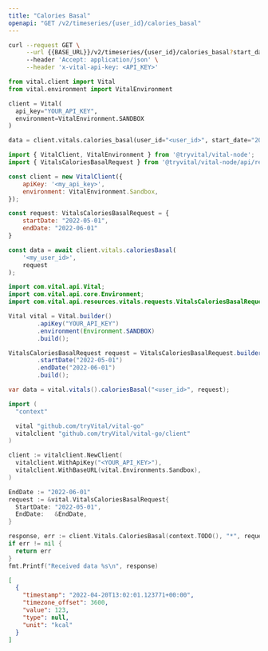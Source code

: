 ```yaml
---
title: "Calories Basal"
openapi: "GET /v2/timeseries/{user_id}/calories_basal"
---
```


<RequestExample>

```bash Bash
curl --request GET \
     --url {{BASE_URL}}/v2/timeseries/{user_id}/calories_basal?start_date={{START_DATE}}&end_date={{END_DATE}} \
     --header 'Accept: application/json' \
     --header 'x-vital-api-key: <API_KEY>'
```

```python Python
from vital.client import Vital
from vital.environment import VitalEnvironment

client = Vital(
  api_key="YOUR_API_KEY",
  environment=VitalEnvironment.SANDBOX
)

data = client.vitals.calories_basal(user_id="<user_id>", start_date="2021-10-01", end_date="2021-10-02")
```

```javascript Node
import { VitalClient, VitalEnvironment } from '@tryvital/vital-node';
import { VitalsCaloriesBasalRequest } from '@tryvital/vital-node/api/resources/vitals';

const client = new VitalClient({
    apiKey: '<my_api_key>',
    environment: VitalEnvironment.Sandbox,
});

const request: VitalsCaloriesBasalRequest = {
    startDate: "2022-05-01",
    endDate: "2022-06-01"
}

const data = await client.vitals.caloriesBasal(
    '<my_user_id>',
    request
);
```

```java Java
import com.vital.api.Vital;
import com.vital.api.core.Environment;
import com.vital.api.resources.vitals.requests.VitalsCaloriesBasalRequest;

Vital vital = Vital.builder()
        .apiKey("YOUR_API_KEY")
        .environment(Environment.SANDBOX)
        .build();

VitalsCaloriesBasalRequest request = VitalsCaloriesBasalRequest.builder()
        .startDate("2022-05-01")
        .endDate("2022-06-01")
        .build();

var data = vital.vitals().caloriesBasal("<user_id>", request);
```

```go Go
import (
  "context"

  vital "github.com/tryVital/vital-go"
  vitalclient "github.com/tryVital/vital-go/client"
)

client := vitalclient.NewClient(
  vitalclient.WithApiKey("<YOUR_API_KEY>"),
  vitalclient.WithBaseURL(vital.Environments.Sandbox),
)

EndDate := "2022-06-01"
request := &vital.VitalsCaloriesBasalRequest{
  StartDate: "2022-05-01",
  EndDate:   &EndDate,
}

response, err := client.Vitals.CaloriesBasal(context.TODO(), "*", request)
if err != nil {
  return err
}
fmt.Printf("Received data %s\n", response)
```

</RequestExample>

<ResponseExample>

```json Example
[
  {
    "timestamp": "2022-04-20T13:02:01.123771+00:00",
    "timezone_offset": 3600,
    "value": 123,
    "type": null,
    "unit": "kcal"
  }
]
```

</ResponseExample>
